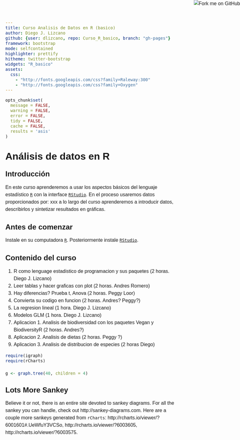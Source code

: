 ```yaml
---
title: Curso Analisis de Datos en R (basico)
author: Diego J. Lizcano
github: {user: dlizcano, repo: Curso_R_basico, branch: "gh-pages"}
framework: bootstrap
mode: selfcontained
highlighter: prettify
hitheme: twitter-bootstrap
widgets: "R_basico"
assets:
  css:
    - "http://fonts.googleapis.com/css?family=Raleway:300"
    - "http://fonts.googleapis.com/css?family=Oxygen"
---
```


<style>
.container { width: 1000px; }

body{
  font-family: 'Oxygen', sans-serif;
  font-size: 16px;
  line-height: 24px;
}

h1,h2,h3,h4 {
  font-family: 'Raleway', sans-serif;
}

h3 {
  background-color: #D4DAEC;
  text-indent: 100px; 
}

h4 {
  text-indent: 100px;
}
</style>

<a href="https://github.com/dlizcano/Curso_R_basico"><img style="position: absolute; top: 0; right: 0; border: 0;" src="https://s3.amazonaws.com/github/ribbons/forkme_right_darkblue_121621.png" alt="Fork me on GitHub"></a>

```r
opts_chunk$set(
  message = FALSE,
  warning = FALSE,
  error = FALSE,
  tidy = FALSE,
  cache = FALSE,
  results = 'asis'
)
```
# Análisis de datos en R 

## Introducción

En este curso aprenderemos a usar los aspectos básicos del lenguaje estadístico [`R`](http://cran.r-project.org/) con la interface [`RStudio`](http://www.rstudio.com/).  En el proceso usaremos datos proporcionados por: xxx a lo largo del curso aprenderemos a introducir datos, describirlos y sintetizar resultados en gráficas.  


## Antes de comenzar
Instale en su computadora [`R`](http://cran.r-project.org/). Posteriormente instale [`RStudio`](http://www.rstudio.com/).



## Contenido del curso

1. R como lenguage estadistico de programacion y sus paquetes (2 horas. Diego J. Lizcano)
2. Leer tablas y hacer graficas con plot (2 horas. Andres Romero)
3. Hay diferencias? Prueba t, Anova (2 horas. Peggy Loor)
4. Convierta su codigo en funcion (2 horas. Andres? Peggy?)
4. La regresion lineal (1 hora. Diego J. Lizcano)
5. Modelos GLM (1 hora. Diego J. Lizcano)
6. Aplicacion 1. Analisis de biodiversidad con los paquetes Vegan y BiodiversityR (2 horas. Andres?)
7. Aplicacion 2. Analisis de dietas (2 horas. Peggy ?)
8. Aplicacion 3. Analisis de distribucion de especies (2 horas Diego)


```r
require(igraph)
require(rCharts)

g <- graph.tree(40, children = 4)
```

## Lots More Sankey
Believe it or not, there is an entire site devoted to sankey diagrams.  For all the sankey you can handle, check out http://sankey-diagrams.com.  Here are a couple more sankeys generated from `rCharts`:  http://rcharts.io/viewer/?6001601#.UeWfuY3VCSo, http://rcharts.io/viewer/?6003605, http://rcharts.io/viewer/?6003575.


